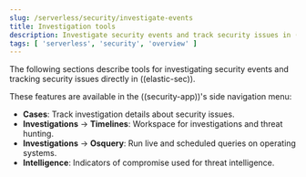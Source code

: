 ```yaml
---
slug: /serverless/security/investigate-events
title: Investigation tools
description: Investigate security events and track security issues in ((elastic-sec)).
tags: [ 'serverless', 'security', 'overview' ]
---
```


<div id="investigate-events"></div>

The following sections describe tools for investigating security events and tracking security issues directly in ((elastic-sec)).


These features are available in the ((security-app))'s side navigation menu:

* <DocLink slug="/serverless/security/cases-overview">**Cases**</DocLink>: Track investigation details about security issues.
* **Investigations** → <DocLink slug="/serverless/security/timelines-ui">**Timelines**</DocLink>: Workspace for investigations and threat hunting.
* **Investigations** → <DocLink slug="/serverless/security/query-operating-systems">**Osquery**</DocLink>: Run live and scheduled queries on operating systems.
* <DocLink slug="/serverless/security/indicators-of-compromise">**Intelligence**</DocLink>: Indicators of compromise used for threat intelligence.
